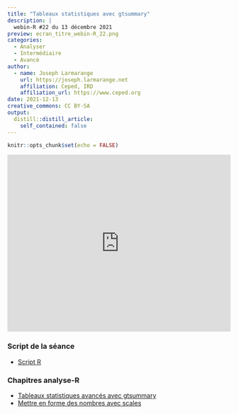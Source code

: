 ```yaml
---
title: "Tableaux statistiques avec gtsummary"
description: |
  webin-R #22 du 13 décembre 2021
preview: ecran_titre_webin-R_22.png
categories:
  - Analyser
  - Intermédiaire
  - Avancé
author:
  - name: Joseph Larmarange
    url: https://joseph.larmarange.net
    affiliation: Ceped, IRD
    affiliation_url: https://www.ceped.org
date: 2021-12-13
creative_commons: CC BY-SA
output:
  distill::distill_article:
    self_contained: false
---
```



```r
knitr::opts_chunk$set(echo = FALSE)
```

<iframe width="100%" height="400" src="https://www.youtube.com/embed/52AN4vHK3-c" frameborder="0" allow="accelerometer; autoplay; clipboard-write; encrypted-media; gyroscope; picture-in-picture" allowfullscreen></iframe>

### Script de la séance

- [Script R](gtsummary.R)


### Chapitres analyse-R

- [Tableaux statistiques avancés avec gtsummary](https://larmarange.github.io/analyse-R/gtsummary.html)
- [Mettre en forme des nombres avec scales](https://larmarange.github.io/analyse-R/formater-nombres.html)
